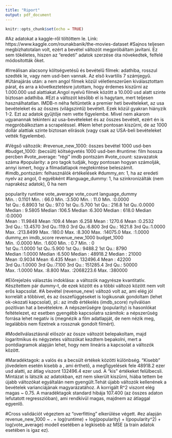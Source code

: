 ```yaml
---
title: "Riport"
output: pdf_document
---
```


```r
knitr::opts_chunk$set(echo = TRUE)
```


#Az adatokat a kaggle-ről töltöttem le. Link: https://www.kaggle.com/rounakbanik/the-movies-dataset
#Sajnos teljesen megbízhatotalan volt, ezért a bevétel változót megpróbáltam javítani. Ez sem tökéletes, hiszen az "eredeti" adatok szerzése óta növekedtek, felfelé módosították őket.

#Irreálisan alacsony költségvetésű és bevételű filmek: adathiba, rosszul szedték le, vagy nem usd-ben vannak. Az első kvartilis 7 számjegyű.
#Utánajárás után: a nem angol filmek közül véletlenszerűen kiválasztottam párat, és arra a következtetésre jutottam, hogy érdemes kiszűrni az 1.000.000 usd alattiakat.Angol nyelvű filmek között a 10.000 usd alatt szinte biztosan adathiba.
#Ezt a változót később el is hagytam, mert teljesen használhatatlan. IMDB-n néha feltüntetik a premier heti bevételeket, az usa bevételeket és az összes (világszintű) bevételt. Ezek közül gyakran hiányzik 1-2. Ezt az adatok gyűjtője nem vette figyelembe. Mivel nem akarom ugyanannak tekinteni az usa-bevételeket és az összes bevételt, ezért én is megpróbálkoztam a scrapeléssel.
#Nem lehet pontosan kiszűrni, de az 1000 dollár alattiak szinte biztosan elírások (vagy csak az USA-beli bevételeket vették figyelembe).

#Végső változók:
#revenue_new_1000: összes bevétel 1000 usd-ben
#budget_1000: (becsült) költségvetés 1000 usd-ben
#runtime: film hossza percben
#vote_average: "régi" imdb pontszám
#vote_count: szavazatok száma
#popularity: a pro tagok tudják, hogy pontosan hogyan számolják, annyi ismert, hogy a filmadatlapok megtekintése beleszámít.
#imdb_pontszám: felhasználók értékelések
#dummy_en: 1, ha az eredeti nyelv az angol, 0 egyébként
#language_dummy: 1, ha szinkronizálták (nem naprakész adatok), 0 ha nem

   popularity          runtime       vote_average     vote_count      language_dummy  
 Min.   :  0.1101   Min.   : 66.0   Min.   :3.500   Min.   :   11.0   Min.   :0.0000  
 1st Qu.:  6.8903   1st Qu.: 97.0   1st Qu.:5.700   1st Qu.:  216.8   1st Qu.:0.0000  
 Median :  9.5805   Median :106.5   Median :6.300   Median :  618.0   Median :0.0000  
 Mean   : 11.9848   Mean   :109.4   Mean   :6.258   Mean   : 1270.6   Mean   :0.2532  
 3rd Qu.: 13.4570   3rd Qu.:119.0   3rd Qu.:6.800   3rd Qu.: 1621.8   3rd Qu.:1.0000  
 Max.   :213.8499   Max.   :180.0   Max.   :8.300   Max.   :14075.0   Max.   :1.0000  
    dummy_en        imdb_score    revenue_new_1000     budget_1000    
 Min.   :0.0000   Min.   :1.600   Min.   :      0.7   Min.   :     0  
 1st Qu.:1.0000   1st Qu.:5.900   1st Qu.:   9488.2   1st Qu.:  8790  
 Median :1.0000   Median :6.500   Median :  48918.2   Median : 21000  
 Mean   :0.9034   Mean   :6.435   Mean   : 132496.4   Mean   : 42200  
 3rd Qu.:1.0000   3rd Qu.:7.100   3rd Qu.: 151285.4   3rd Qu.: 50000  
 Max.   :1.0000   Max.   :8.800   Max.   :2068223.6   Max.   :380000  
 


#Előrejelzés választás indoklása: a változók nagyrésze kvantitatív. Készítettem pár dummy-t, de ezek között és a többi változó között nem volt erős kapcsolat. 
#A bevétel (revenue_new) változó volt az, ami elég jól korrelált a többivel, és az összefüggéseket is logikusnak gondoltam (lehet ok-okozati kapcsolat), pl.: az imdb értékelés (imdb_score) nyilválóan pozitívan hat a bevételekre. A népszerűségre (popularity) is hasonlókat feltételezet, ez esetben gyengébb kapcsolatra számítok: a népszerűség forrása lehet negatív is (megnézik a film adatlapját, de nem nézik meg, legalábbis nem fizetnek a rossznak gondolt filmért).

#Modellválasztásnál először az össze változót belepakoltam, majd logaritmikus és négyzetes változókat kezdtem bepakolni, mert a pontdiagramok alapján lehet, hogy nem lineáris a kapcsolat a változók között.

#Maradéktagok: a valós és a becsült értékek közötti különbség. "Kisebb" jövedelem esetén kisebb a , ami érthető, a megfigyelések fele 48918.2 ezer usd alatti, az átlag viszont 132496.4 ezer usd. A "kis" értékeket felülbecsli. Mintázat is látszik az adatokban, ezt nem sikerült kiszűrni, hiába tettem be újabb változókat egyáltalán nem gyengült.Tehát újabb változók kellenének a bevételek varianciájának magyarázatához. A korrigált R^2 viszont elég magas ~ 0.75. A maradéktagok standard hibája 107.400 (az összes adaton lefutatott regresszióban), ami rendkívül magas, majdnem az átlaggal egyenlő.

#Cross validációt végeztem az "overfitting" elkerülése végett.
#ez alapján revenue_new_1000 ~ . + log(runtime) + log(popularity) + I(popularity^2) + log(vote_average) modell esetében a legkisebb az MSE (a train adatok esetében is igaz ez).








